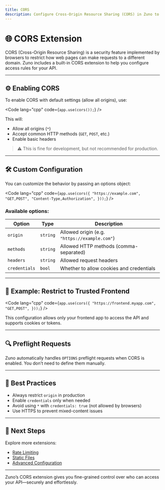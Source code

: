 ```yaml
---
title: CORS
description: Configure Cross-Origin Resource Sharing (CORS) in Zuno to control access from external origins.
---
```


# 🌐 CORS Extension

CORS (Cross-Origin Resource Sharing) is a security feature implemented by browsers to restrict how web pages can make requests to a different domain. Zuno includes a built-in CORS extension to help you configure access rules for your API.

---

## ⚙️ Enabling CORS

To enable CORS with default settings (allow all origins), use:

<Code
  lang="cpp"
  code={`app.use(cors());`}
/>

This will:

- Allow all origins (`*`)
- Accept common HTTP methods (`GET`, `POST`, etc.)
- Enable basic headers

> ⚠️ This is fine for development, but not recommended for production.

---

## 🛠️ Custom Configuration

You can customize the behavior by passing an options object:

<Code
  lang="cpp"
  code={`app.use(cors({
  "https://example.com",
  "GET,POST",
  "Content-Type,Authorization",
}));`}
/>

### Available options:

| Option       | Type     | Description                                      |
|--------------|----------|--------------------------------------------------|
| `origin`     | `string` | Allowed origin (e.g. `"https://example.com"`)    |
| `methods`    | `string` | Allowed HTTP methods (comma-separated)           |
| `headers`    | `string` | Allowed request headers                          |
| `credentials`| `bool`   | Whether to allow cookies and credentials         |

---

## 🧪 Example: Restrict to Trusted Frontend

<Code
  lang="cpp"
  code={`app.use(cors({
  "https://frontend.myapp.com",
  "GET,POST",
}));`}
/>

This configuration allows only your frontend app to access the API and supports cookies or tokens.

---

## 🔍 Preflight Requests

Zuno automatically handles `OPTIONS` preflight requests when CORS is enabled. You don’t need to define them manually.

---

## 🧭 Best Practices

- Always restrict `origin` in production
- Enable `credentials` only when needed
- Avoid using `*` with `credentials: true` (not allowed by browsers)
- Use HTTPS to prevent mixed-content issues

---

## 🧭 Next Steps

Explore more extensions:

- [Rate Limiting](/extensions/rate-limiting)
- [Static Files](/extensions/static-files)
- [Advanced Configuration](/reference/advanced-config)

---

Zuno’s CORS extension gives you fine-grained control over who can access your API—securely and effortlessly.
